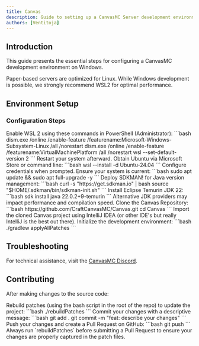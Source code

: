 ```yaml
---
title: Canvas
description: Guide to setting up a CanvasMC Server development environment.
authors: [Ventitoja]
---
```



## Introduction

This guide presents the essential steps for configuring a CanvasMC development environment on Windows.

<Callout type="warn">
    Paper-based servers are optimized for Linux. While Windows development is possible, we strongly recommend WSL2 for optimal performance.
</Callout>

## Environment Setup

### Configuration Steps

<Steps>
  <Step>
    Enable WSL 2 using these commands in PowerShell (Administrator):
    ```bash
    dism.exe /online /enable-feature /featurename:Microsoft-Windows-Subsystem-Linux /all /norestart
    dism.exe /online /enable-feature /featurename:VirtualMachinePlatform /all /norestart
    wsl --set-default-version 2
    ```
    Restart your system afterward.
  </Step>

  <Step>
    Obtain Ubuntu via Microsoft Store or command line:
    ```bash
    wsl --install -d Ubuntu-24.04
    ```
    Configure credentials when prompted.
  </Step>

  <Step>
    Ensure your system is current:
    ```bash
    sudo apt update && sudo apt full-upgrade -y
    ```
  </Step>

  <Step>
    Deploy SDKMAN! for Java version management:
    ```bash
    curl -s "https://get.sdkman.io" | bash
    source "$HOME/.sdkman/bin/sdkman-init.sh"
    ```
  </Step>

  <Step>
    Install Eclipse Temurin JDK 22:
    ```bash
    sdk install java 22.0.2+9-temurin
    ```
    <Callout type="info">
      Alternative JDK providers may impact performance and compilation speed.
    </Callout>
  </Step>

  <Step>
    Clone the Canvas Repository:
    ```bash
    https://github.com/CraftCanvasMC/Canvas.git
    cd Canvas
    ```
  </Step>

  <Step>
    Import the cloned Canvas project using IntelliJ IDEA (or other IDE's but really IntelliJ is the best out there).
  </Step>

  <Step>
    Initialize the development environment:
    ```bash
    ./gradlew applyAllPatches
    ```
  </Step>

</Steps>

## Troubleshooting

For technical assistance, visit the [CanvasMC Discord](https://canvasmc.io/discord).

## Contributing

After making changes to the source code:

<Steps>
  <Step>
    Rebuild patches (using the bash script in the root of the repo) to update the project:
    ```bash
    ./rebuildPatches
    ```
  </Step>
  <Step>
    Commit your changes with a descriptive message:
    ```bash
    git add .
    git commit -m "feat: describe your changes"
    ```
  </Step>

  <Step>
    Push your changes and create a Pull Request on GitHub:
    ```bash
    git push
    ```
  </Step>
</Steps>

<Callout type="warn">
  Always run `rebuildPatches` before submitting a Pull Request to ensure your changes are properly captured in the patch files.
</Callout>
